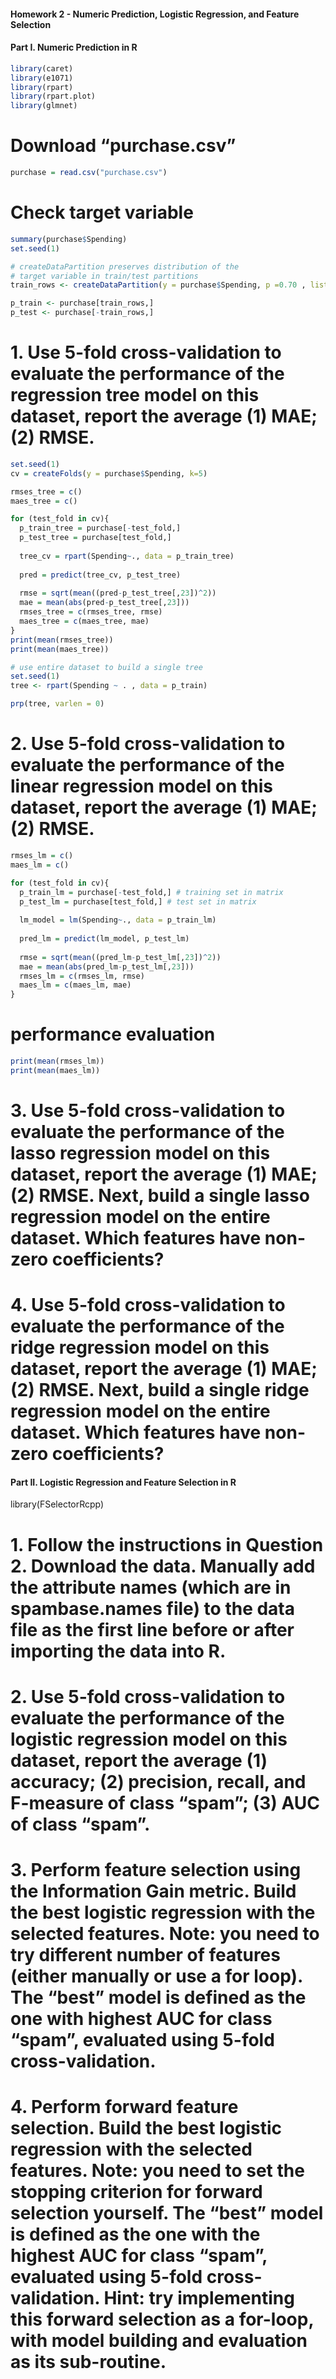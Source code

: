 #### Homework 2 - Numeric Prediction, Logistic Regression, and Feature Selection ####

#### Part I. Numeric Prediction in R ####
```{r,warning=FALSE,message=FALSE}

library(caret)
library(e1071)
library(rpart)
library(rpart.plot)
library(glmnet)
```
# Download "purchase.csv" 

```{r,warning=FALSE,message=FALSE}
purchase = read.csv("purchase.csv")
```



# Check target variable
```{r,warning=FALSE,message=FALSE}

summary(purchase$Spending)
set.seed(1)

# createDataPartition preserves distribution of the 
# target variable in train/test partitions
train_rows <- createDataPartition(y = purchase$Spending, p =0.70 , list = F)

p_train <- purchase[train_rows,]
p_test <- purchase[-train_rows,]
```

# 1. Use 5-fold cross-validation to evaluate the performance of the regression tree model on this dataset, report the average (1) MAE; (2) RMSE.

```{r,warning=FALSE,message=FALSE}
set.seed(1)
cv = createFolds(y = purchase$Spending, k=5) 
```

```{r,warning=FALSE,message=FALSE}

rmses_tree = c() 
maes_tree = c()

for (test_fold in cv){
  p_train_tree = purchase[-test_fold,] 
  p_test_tree = purchase[test_fold,] 
  
  tree_cv = rpart(Spending~., data = p_train_tree)
  
  pred = predict(tree_cv, p_test_tree)
  
  rmse = sqrt(mean((pred-p_test_tree[,23])^2))
  mae = mean(abs(pred-p_test_tree[,23]))
  rmses_tree = c(rmses_tree, rmse)
  maes_tree = c(maes_tree, mae)
}
print(mean(rmses_tree))
print(mean(maes_tree))

```


```{r,warning=FALSE,message=FALSE}
# use entire dataset to build a single tree
set.seed(1)
tree <- rpart(Spending ~ . , data = p_train)

prp(tree, varlen = 0)


```


# 2. Use 5-fold cross-validation to evaluate the performance of the linear regression model on this dataset, report the average (1) MAE; (2) RMSE.

```{r,warning=FALSE,message=FALSE}

rmses_lm = c() 
maes_lm = c()

for (test_fold in cv){
  p_train_lm = purchase[-test_fold,] # training set in matrix
  p_test_lm = purchase[test_fold,] # test set in matrix
  
  lm_model = lm(Spending~., data = p_train_lm)
  
  pred_lm = predict(lm_model, p_test_lm)
  
  rmse = sqrt(mean((pred_lm-p_test_lm[,23])^2))
  mae = mean(abs(pred_lm-p_test_lm[,23]))
  rmses_lm = c(rmses_lm, rmse)
  maes_lm = c(maes_lm, mae)
}
```


# performance evaluation

```{r,warning=FALSE,message=FALSE}
print(mean(rmses_lm))
print(mean(maes_lm))
```

# 3. Use 5-fold cross-validation to evaluate the performance of the lasso regression model on this dataset, report the average (1) MAE; (2) RMSE. Next, build a single lasso regression model on the entire dataset. Which features have non-zero coefficients?




# 4. Use 5-fold cross-validation to evaluate the performance of the ridge regression model on this dataset, report the average (1) MAE; (2) RMSE. Next, build a single ridge regression model on the entire dataset. Which features have non-zero coefficients?



#### Part II. Logistic Regression and Feature Selection in R ####
library(FSelectorRcpp)

# 1. Follow the instructions in Question 2. Download the data. Manually add the attribute names (which are in spambase.names file) to the data file as the first line before or after importing the data into R.



# 2. Use 5-fold cross-validation to evaluate the performance of the logistic regression model on this dataset, report the average (1) accuracy; (2) precision, recall, and F-measure of class "spam"; (3) AUC of class "spam".



# 3. Perform feature selection using the Information Gain metric. Build the best logistic regression with the selected features. Note: you need to try different number of features (either manually or use a for loop). The "best" model is defined as the one with highest AUC for class "spam", evaluated using 5-fold cross-validation.



# 4. Perform forward feature selection. Build the best logistic regression with the selected features. Note: you need to set the stopping criterion for forward selection yourself. The "best" model is defined as the one with the highest AUC for class "spam", evaluated using 5-fold cross-validation. Hint: try implementing this forward selection as a for-loop, with model building and evaluation as its sub-routine.



